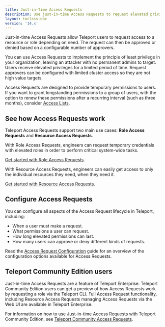 ```yaml
---
title: Just-in-Time Access Requests
description: Use just-in-time Access Requests to request elevated privileges.
layout: tocless-doc
version: '14.x'
---
```


Just-in-time Access Requests allow Teleport users to request access to a
resource or role depending on need. The request can then be approved or denied
based on a configurable number of approvers.

You can use Access Requests to implement the principle of least privilege in
your organization, leaving an attacker with no permanent admins to target. Users
receive elevated privileges for a limited period of time. Request approvers can
be configured with limited cluster access so they are not high value targets.

Access Requests are designed to provide temporary permissions to users. If you
want to grant longstanding permissions to a group of users, with the option to
renew these permissions after a recurring interval (such as three months),
consider [Access Lists](/docs/ver/14.x/access-controls/access-lists).

## See how Access Requests work

Teleport Access Requests support two main use cases: **Role Access Requests**
and **Resource Access Requests**.

With Role Access Requests, engineers can request temporary credentials with
elevated roles in order to perform critical system-wide tasks.

[Get started with Role Access Requests](/docs/ver/14.x/access-controls/access-requests/role-requests).

With Resource Access Requests, engineers can easily get access to only the
individual resources they need, when they need it.

[Get started with Resource Access Requests](/docs/ver/14.x/access-controls/access-requests/resource-requests).

## Configure Access Requests

You can configure all aspects of the Access Request lifecycle in Teleport,
including:

- When a user must make a request.
- What permissions a user can request.
- How long elevated permissions can last.
- How many users can approve or deny different kinds of requests.

Read the [Access Request
Configuration](/docs/ver/14.x/access-controls/access-requests/access-request-configuration) guide for an
overview of the configuration options available for Access Requests.

## Teleport Community Edition users

Just-in-time Access Requests are a feature of Teleport Enterprise. Teleport
Community Edition users can get a preview of how Access Requests work by
requesting a role via the Teleport CLI. Full Access Request functionality,
including Resource Access Requests managing Access Requests via the Web UI are
available in Teleport Enterprise.

For information on how to use Just-in-time Access Requests with Teleport Community
Edition, see [Teleport Community Access Requests](/docs/ver/14.x/access-controls/access-requests/oss-role-requests).
